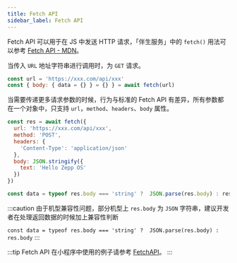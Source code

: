 ```yaml
---
title: Fetch API
sidebar_label: Fetch API
---
```


Fetch API 可以用于在 JS 中发送 HTTP 请求，「伴生服务」中的 `fetch()` 用法可以参考 [Fetch API - MDN](https://developer.mozilla.org/en-US/docs/Web/API/Fetch_API)。

当传入 `URL` 地址字符串进行调用时，为 `GET` 请求。

```js
const url = 'https://xxx.com/api/xxx'
const { body: { data = {} } = {} } = await fetch(url)
```

当需要传递更多请求参数的时候，行为与标准的 Fetch API 有差异，所有参数都在一个对象中，只支持 `url`，`method`、`headers`、`body` 属性。

```js
const res = await fetch({
  url: 'https://xxx.com/api/xxx',
  method: 'POST',
  headers: {
    'Content-Type': 'application/json'
  },
  body: JSON.stringify({
    text: 'Hello Zepp OS'
  })
})

const data = typeof res.body === 'string' ?  JSON.parse(res.body) : res.body
```

:::caution
由于机型兼容性问题，部分机型上 `res.body` 为 `JSON` 字符串，建议开发者在处理返回数据的时候加上兼容性判断

`const data = typeof res.body === 'string' ?  JSON.parse(res.body) : res.body`
:::

:::tip
Fetch API 在小程序中使用的例子请参考 [FetchAPI](../../samples/app/fetchAPI.md)。
:::
